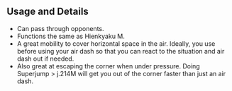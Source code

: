 ## Usage and Details

- Can pass through opponents.
- Functions the same as <Link href="/zero/moves/hienkyaku-m">Hienkyaku M</Link>.
- A great mobility to cover horizontal space in the air. Ideally, you use <InlineInput color="yellow" text="j.214M"/> before using your air dash so that you can react to the situation and air dash out if needed.
- Also great at escaping the corner when under pressure. Doing <InputBlock>Superjump > <Text color="yellow">j.214M</Text></InputBlock> will get you out of the corner faster than just
  an air dash.
